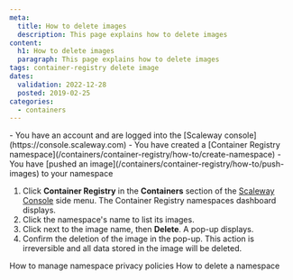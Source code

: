 ```yaml
---
meta:
  title: How to delete images
  description: This page explains how to delete images
content:
  h1: How to delete images
  paragraph: This page explains how to delete images
tags: container-registry delete image 
dates:
  validation: 2022-12-28
  posted: 2019-02-25
categories:
  - containers
---
```


<Macro id="iam-requirements" />

<Message type="requirement">
  - You have an account and are logged into the [Scaleway console](https://console.scaleway.com) 
  - You have created a [Container Registry namespace](/containers/container-registry/how-to/create-namespace)
  - You have [pushed an image](/containers/container-registry/how-to/push-images) to your namespace 
</Message>

1. Click **Container Registry** in the **Containers** section of the [Scaleway Console](https://console.scaleway.com) side menu. The Container Registry namespaces dashboard displays.
2. Click the namespace's name to list its images. 
    <Lightbox src="scaleway-registry_namespace_list.webp" />
3. Click <Icon name="more" /> next to the image name, then **Delete**. A pop-up displays.
    <Lightbox src="scaleway-registry_delete_image.webp" />
4. Confirm the deletion of the image in the pop-up. 
    <Message type="important">
      This action is irreversible and all data stored in the image will be deleted.
    </Message>


<Navigation title="See Also">
  <PreviousButton to="/containers/container-registry/how-to/manage-namespace-privacy-policies/">How to manage namespace privacy policies</PreviousButton>
  <NextButton to="/containers/container-registry/how-to/delete-namespace/">How to delete a namespace</NextButton>
</Navigation>
